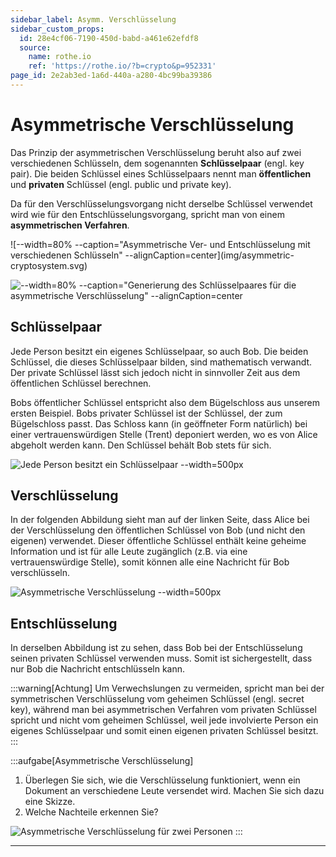 ```yaml
---
sidebar_label: Asymm. Verschlüsselung
sidebar_custom_props:
  id: 28e4cf06-7190-450d-babd-a461e62efdf8
  source:
    name: rothe.io
    ref: 'https://rothe.io/?b=crypto&p=952331'
page_id: 2e2ab3ed-1a6d-440a-a280-4bc99ba39386
---
```


# Asymmetrische Verschlüsselung

Das Prinzip der asymmetrischen Verschlüsselung beruht also auf zwei verschiedenen Schlüsseln, dem sogenannten **Schlüsselpaar** (engl. key pair). Die beiden Schlüssel eines Schlüsselpaars nennt man **öffentlichen** und **privaten** Schlüssel (engl. public und private key).

Da für den Verschlüsselungsvorgang nicht derselbe Schlüssel verwendet wird wie für den Entschlüsselungsvorgang, spricht man von einem **asymmetrischen Verfahren**.

<div class="grid-2-1">
  ![--width=80% --caption="Asymmetrische Ver- und Entschlüsselung mit verschiedenen Schlüsseln" --alignCaption=center](img/asymmetric-cryptosystem.svg)

  ![--width=80% --caption="Generierung des Schlüsselpaares für die asymmetrische Verschlüsselung" --alignCaption=center](img/key-pair-generation.svg)
</div>

## Schlüsselpaar
Jede Person besitzt ein eigenes Schlüsselpaar, so auch Bob. Die beiden Schlüssel, die dieses Schlüsselpaar bilden, sind mathematisch verwandt. Der private Schlüssel lässt sich jedoch nicht in sinnvoller Zeit aus dem öffentlichen Schlüssel  berechnen.

Bobs öffentlicher Schlüssel entspricht also dem Bügelschloss aus unserem ersten Beispiel. Bobs privater Schlüssel ist der Schlüssel, der zum Bügelschloss passt. Das Schloss kann (in geöffneter Form natürlich) bei einer vertrauenswürdigen Stelle (Trent) deponiert werden, wo es von Alice abgeholt werden kann. Den Schlüssel behält Bob stets für sich.

![Jede Person besitzt ein Schlüsselpaar --width=500px](img/key-pair.svg)

## Verschlüsselung
In der folgenden Abbildung sieht man auf der linken Seite, dass Alice bei der Verschlüsselung den öffentlichen Schlüssel von Bob (und nicht den eigenen) verwendet. Dieser öffentliche Schlüssel enthält keine geheime Information und ist für alle Leute zugänglich (z.B. via eine vertrauenswürdige Stelle), somit können alle eine Nachricht für Bob verschlüsseln.

![Asymmetrische Verschlüsselung --width=500px](img/asymm-encryption.svg)

## Entschlüsselung
In derselben Abbildung ist zu sehen, dass Bob bei der Entschlüsselung seinen privaten Schlüssel verwenden muss. Somit ist sichergestellt, dass nur Bob die Nachricht entschlüsseln kann.

:::warning[Achtung]
Um Verwechslungen zu vermeiden, spricht man bei der symmetrischen Verschlüsselung vom geheimen Schlüssel (engl. secret key), während man bei asymmetrischen Verfahren vom privaten Schlüssel spricht und nicht vom geheimen Schlüssel, weil jede involvierte Person ein eigenes Schlüsselpaar und somit einen eigenen privaten Schlüssel besitzt.
:::

:::aufgabe[Asymmetrische Verschlüsselung]
1. Überlegen Sie sich, wie die Verschlüsselung funktioniert, wenn ein Dokument an verschiedene Leute versendet wird. Machen Sie sich dazu eine Skizze.
2. Welche Nachteile erkennen Sie?

![Asymmetrische Verschlüsselung für zwei Personen](img/asymm-encryption-for-two.svg)
:::

---
